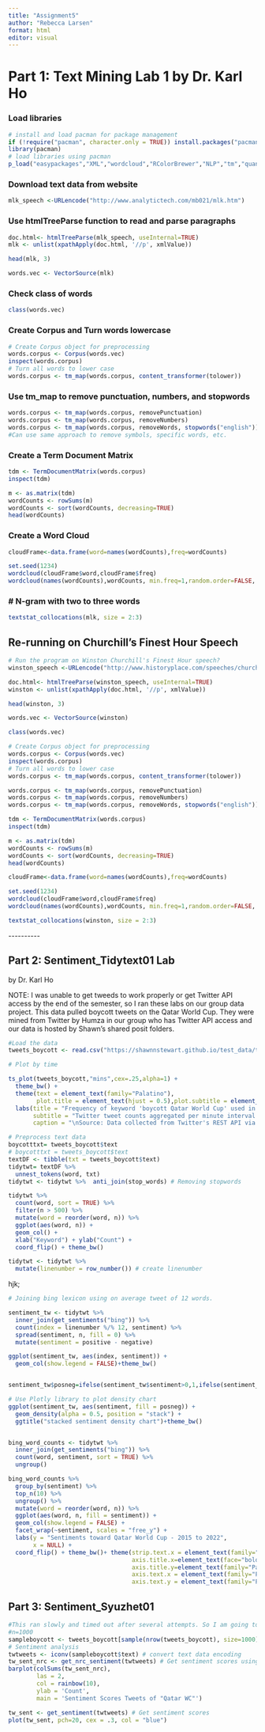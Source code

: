 ---
title: "Assignment5"
author: "Rebecca Larsen"
format: html
editor: visual
---

# **Part 1: Text Mining Lab 1 by Dr. Karl Ho**

### Load libraries

```{r}
# install and load pacman for package management
if (!require("pacman", character.only = TRUE)) install.packages("pacman")
library(pacman)
# load libraries using pacman
p_load("easypackages","XML","wordcloud","RColorBrewer","NLP","tm","quanteda","quanteda.textstats", "easypackages","rtweet","tidyverse","RColorBrewer","tidytext","syuzhet", "plotly")

```

### Download text data from website

```{r}
mlk_speech <-URLencode("http://www.analytictech.com/mb021/mlk.htm")
```

### Use htmlTreeParse function to read and parse paragraphs

```{r}
doc.html<- htmlTreeParse(mlk_speech, useInternal=TRUE)
mlk <- unlist(xpathApply(doc.html, '//p', xmlValue))

head(mlk, 3)

words.vec <- VectorSource(mlk)
```

### Check class of words

```{r}
class(words.vec)
```

### Create Corpus and Turn words lowercase

```{r}
# Create Corpus object for preprocessing
words.corpus <- Corpus(words.vec)
inspect(words.corpus)
# Turn all words to lower case
words.corpus <- tm_map(words.corpus, content_transformer(tolower))
```

### Use tm_map to remove punctuation, numbers, and stopwords

```{r}
words.corpus <- tm_map(words.corpus, removePunctuation)
words.corpus <- tm_map(words.corpus, removeNumbers)
words.corpus <- tm_map(words.corpus, removeWords, stopwords("english"))
#Can use same approach to remove symbols, specific words, etc. 
```

### Create a Term Document Matrix

```{r}
tdm <- TermDocumentMatrix(words.corpus)
inspect(tdm)

m <- as.matrix(tdm)
wordCounts <- rowSums(m)
wordCounts <- sort(wordCounts, decreasing=TRUE)
head(wordCounts)
```

### Create a Word Cloud

```{r}
cloudFrame<-data.frame(word=names(wordCounts),freq=wordCounts)

set.seed(1234)
wordcloud(cloudFrame$word,cloudFrame$freq)
wordcloud(names(wordCounts),wordCounts, min.freq=1,random.order=FALSE, max.words=200,scale=c(4,.5), rot.per=0.35,colors=brewer.pal(8,"Dark2"))
```

### \# N-gram with two to three words

```{r}
textstat_collocations(mlk, size = 2:3) 
```

## Re-running on Churchill's Finest Hour Speech

```{r}
# Run the program on Winston Churchill's Finest Hour speech?
winston_speech <-URLencode("http://www.historyplace.com/speeches/churchill-hour.htm")
```

```{r}
doc.html<- htmlTreeParse(winston_speech, useInternal=TRUE)
winston <- unlist(xpathApply(doc.html, '//p', xmlValue))

head(winston, 3)

words.vec <- VectorSource(winston)
```

```{r}
class(words.vec)
```

```{r}
# Create Corpus object for preprocessing
words.corpus <- Corpus(words.vec)
inspect(words.corpus)
# Turn all words to lower case
words.corpus <- tm_map(words.corpus, content_transformer(tolower))
```

```{r}
words.corpus <- tm_map(words.corpus, removePunctuation)
words.corpus <- tm_map(words.corpus, removeNumbers)
words.corpus <- tm_map(words.corpus, removeWords, stopwords("english"))
```

```{r}
tdm <- TermDocumentMatrix(words.corpus)
inspect(tdm)

m <- as.matrix(tdm)
wordCounts <- rowSums(m)
wordCounts <- sort(wordCounts, decreasing=TRUE)
head(wordCounts)
```

```{r}
cloudFrame<-data.frame(word=names(wordCounts),freq=wordCounts)

set.seed(1234)
wordcloud(cloudFrame$word,cloudFrame$freq)
wordcloud(names(wordCounts),wordCounts, min.freq=1,random.order=FALSE, max.words=200,scale=c(4,.5), rot.per=0.35,colors=brewer.pal(8,"Dark2"))
```

```{r}
textstat_collocations(winston, size = 2:3) 
```

\-\-\-\-\-\-\-\-\--

## Part 2: Sentiment_Tidytext01 Lab

by Dr. Karl Ho

NOTE: I was unable to get tweeds to work properly or get Twitter API access by the end of the semester, so I ran these labs on our group data project. This data pulled boycott tweets on the Qatar World Cup. They were mined from Twitter by Humza in our group who has Twitter API access and our data is hosted by Shawn's shared posit folders.

```{r}
#Load the data 
tweets_boycott <- read.csv("https://shawnnstewart.github.io/test_data/tweets_boycott.csv?raw=true")
```

```{r}
# Plot by time

ts_plot(tweets_boycott,"mins",cex=.25,alpha=1) +
  theme_bw() +
  theme(text = element_text(family="Palatino"),
        plot.title = element_text(hjust = 0.5),plot.subtitle = element_text(hjust = 0.5),plot.caption = element_text(hjust = 0.5)) +
  labs(title = "Frequency of keyword 'boycott Qatar World Cup' used in last 100,000 Twitter tweets",
       subtitle = "Twitter tweet counts aggregated per minute interval ",
       caption = "\nSource: Data collected from Twitter's REST API via rtweet",hjust = 0.5)
```

```{r}
# Preprocess text data
boycotttxt= tweets_boycott$text
# boycotttxt = tweets_boycott$text
textDF <- tibble(txt = tweets_boycott$text)
tidytwt= textDF %>% 
  unnest_tokens(word, txt)
tidytwt <- tidytwt %>%  anti_join(stop_words) # Removing stopwords

tidytwt %>%
  count(word, sort = TRUE) %>%
  filter(n > 500) %>%
  mutate(word = reorder(word, n)) %>%
  ggplot(aes(word, n)) +
  geom_col() +
  xlab("Keyword") + ylab("Count") +
  coord_flip() + theme_bw()

tidytwt <- tidytwt %>%
  mutate(linenumber = row_number()) # create linenumber
```

hjk;

```{r}
# Joining bing lexicon using on average tweet of 12 words.

sentiment_tw <- tidytwt %>%          
  inner_join(get_sentiments("bing")) %>%
  count(index = linenumber %/% 12, sentiment) %>%
  spread(sentiment, n, fill = 0) %>%
  mutate(sentiment = positive - negative)

ggplot(sentiment_tw, aes(index, sentiment)) +
  geom_col(show.legend = FALSE)+theme_bw()


sentiment_tw$posneg=ifelse(sentiment_tw$sentiment>0,1,ifelse(sentiment_tw$sentiment<0,-1,0))

```

```{r}
# Use Plotly library to plot density chart
ggplot(sentiment_tw, aes(sentiment, fill = posneg)) + 
  geom_density(alpha = 0.5, position = "stack") + 
  ggtitle("stacked sentiment density chart")+theme_bw()


bing_word_counts <- tidytwt %>%
  inner_join(get_sentiments("bing")) %>%
  count(word, sentiment, sort = TRUE) %>%
  ungroup()

bing_word_counts %>%
  group_by(sentiment) %>%
  top_n(10) %>%
  ungroup() %>%
  mutate(word = reorder(word, n)) %>%
  ggplot(aes(word, n, fill = sentiment)) +
  geom_col(show.legend = FALSE) +
  facet_wrap(~sentiment, scales = "free_y") +
  labs(y = "Sentiments toward Qatar World Cup - 2015 to 2022",
       x = NULL) +
  coord_flip() + theme_bw()+ theme(strip.text.x = element_text(family="Palatino"), 
                                   axis.title.x=element_text(face="bold", size=15,family="Palatino"),
                                   axis.title.y=element_text(family="Palatino"), 
                                   axis.text.x = element_text(family="Palatino"), 
                                   axis.text.y = element_text(family="Palatino"))

```

## Part 3: Sentiment_Syuzhet01

```{r}
#This ran slowly and timed out after several attempts. So I am going to pull a random sample of 1,000 tweets from the dataset to run this on. 
#n=1000
sampleboycott <- tweets_boycott[sample(nrow(tweets_boycott), size=1000), ]
# Sentiment analysis
twtweets <- iconv(sampleboycott$text) # convert text data encoding
tw_sent_nrc <- get_nrc_sentiment(twtweets) # Get sentiment scores using NRC lexicon
barplot(colSums(tw_sent_nrc),
        las = 2,
        col = rainbow(10),
        ylab = 'Count',
        main = 'Sentiment Scores Tweets of "Qatar WC"')

tw_sent <- get_sentiment(twtweets) # Get sentiment scores 
plot(tw_sent, pch=20, cex = .3, col = "blue")
```
